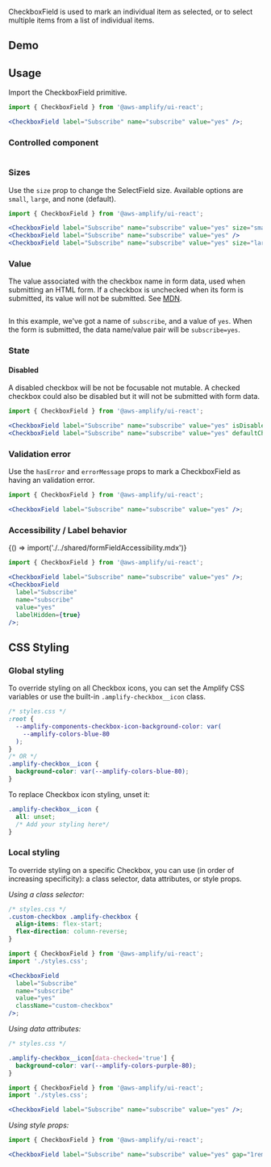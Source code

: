 

CheckboxField is used to mark an individual item as selected, or to select multiple items from a list of individual items.

## Demo

<CheckboxDemo />

## Usage

Import the CheckboxField primitive.

```jsx
import { CheckboxField } from '@aws-amplify/ui-react';

<CheckboxField label="Subscribe" name="subscribe" value="yes" />;
```

<Example>
  <CheckboxField label="Subscribe" name="subscribe" value="yes" />
</Example>

### Controlled component

```tsx file=./examples/controlledExample.tsx

```

<Example>
  <ControlledCheckbox />
</Example>

### Sizes

Use the `size` prop to change the SelectField size. Available options are `small`, `large`, and none (default).

```jsx
import { CheckboxField } from '@aws-amplify/ui-react';

<CheckboxField label="Subscribe" name="subscribe" value="yes" size="small" />
<CheckboxField label="Subscribe" name="subscribe" value="yes" />
<CheckboxField label="Subscribe" name="subscribe" value="yes" size="large" />
```

<Example>
  <CheckboxField label="Subscribe" name="subscribe" value="yes" size="small" />
  <CheckboxField label="Subscribe" name="subscribe" value="yes" />
  <CheckboxField label="Subscribe" name="subscribe" value="yes" size="large" />
</Example>

### Value

The value associated with the checkbox name in form data, used when submitting an HTML form. If a checkbox is unchecked when its form is submitted, its value will not be submitted. See [MDN](https://developer.mozilla.org/en-US/docs/Web/HTML/Element/input#htmlattrdefvalue).

```tsx file=./examples/valueExample.tsx

```

<Example>
  <ValueExample />
</Example>

In this example, we've got a name of `subscribe`, and a value of `yes`. When the form is submitted, the data name/value pair will be `subscribe=yes`.

### State

#### Disabled

A disabled checkbox will be not be focusable not mutable. A checked checkbox could also be disabled but it will not be submitted with form data.

```jsx
import { CheckboxField } from '@aws-amplify/ui-react';

<CheckboxField label="Subscribe" name="subscribe" value="yes" isDisabled={true} />
<CheckboxField label="Subscribe" name="subscribe" value="yes" defaultChecked={true} isDisabled={true} />
```

<Example>
  <CheckboxField label="Subscribe" name="subscribe" value="yes" isDisabled />
  <CheckboxField
    label="Subscribe"
    name="subscribe"
    value="yes"
    defaultChecked
    isDisabled
  />
</Example>

### Validation error

Use the `hasError` and `errorMessage` props to mark a CheckboxField as having an validation error.

```jsx
import { CheckboxField } from '@aws-amplify/ui-react';

<CheckboxField label="Subscribe" name="subscribe" value="yes" />;
```

<Example>
  <CheckboxField
    label="Subscribe"
    name="subscribe"
    value="yes"
    hasError={true}
    errorMessage="This is a required field"
  />
</Example>

### Accessibility / Label behavior

<Fragment>{() => import('./../shared/formFieldAccessibility.mdx')}</Fragment>

```jsx
import { CheckboxField } from '@aws-amplify/ui-react';

<CheckboxField label="Subscribe" name="subscribe" value="yes" />;
<CheckboxField
  label="Subscribe"
  name="subscribe"
  value="yes"
  labelHidden={true}
/>;
```

<Example>
  <CheckboxField label="Subscribe" name="subscribe" value="yes" />
  <CheckboxField
    label="Subscribe"
    name="subscribe"
    value="yes"
    labelHidden={true}
  />
</Example>

## CSS Styling

### Global styling

To override styling on all Checkbox icons, you can set the Amplify CSS variables or use the built-in `.amplify-checkbox__icon` class.

```css
/* styles.css */
:root {
  --amplify-components-checkbox-icon-background-color: var(
    --amplify-colors-blue-80
  );
}
/* OR */
.amplify-checkbox__icon {
  background-color: var(--amplify-colors-blue-80);
}
```

<Example>
  <CheckboxField
    label="Subscribe"
    name="subscribe"
    value="yes"
    className="global-css-variable"
  />
  <CheckboxField
    label="Subscribe"
    name="subscribe"
    value="yes"
    className="global-class"
  />
</Example>

To replace Checkbox icon styling, unset it:

```css
.amplify-checkbox__icon {
  all: unset;
  /* Add your styling here*/
}
```

### Local styling

To override styling on a specific Checkbox, you can use (in order of increasing specificity): a class selector, data attributes, or style props.

_Using a class selector:_

```css
/* styles.css */
.custom-checkbox .amplify-checkbox {
  align-items: flex-start;
  flex-direction: column-reverse;
}
```

```jsx
import { CheckboxField } from '@aws-amplify/ui-react';
import './styles.css';

<CheckboxField
  label="Subscribe"
  name="subscribe"
  value="yes"
  className="custom-checkbox"
/>;
```

<Example>
  <CheckboxField
    label="Subscribe"
    name="subscribe"
    value="yes"
    className="custom-checkbox"
  />
</Example>

_Using data attributes:_

```css
/* styles.css */

.amplify-checkbox__icon[data-checked='true'] {
  background-color: var(--amplify-colors-purple-80);
}
```

```jsx
import { CheckboxField } from '@aws-amplify/ui-react';
import './styles.css';

<CheckboxField label="Subscribe" name="subscribe" value="yes" />;
```

<Example>
  <CheckboxField
    label="Subscribe"
    name="subscribe"
    value="yes"
    className="custom-data-attribute"
  />
</Example>

_Using style props:_

```jsx
import { CheckboxField } from '@aws-amplify/ui-react';

<CheckboxField label="Subscribe" name="subscribe" value="yes" gap="1rem" />;
```

<Example>
  <CheckboxField label="Subscribe" name="subscribe" value="yes" gap="1rem" />
</Example>
